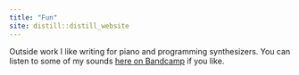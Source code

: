 ```yaml
---
title: "Fun"
site: distill::distill_website
---
```


Outside work I like writing for piano and programming synthesizers. You can listen to some of my sounds [here on Bandcamp](https://tbarry1.bandcamp.com/music) if you like.